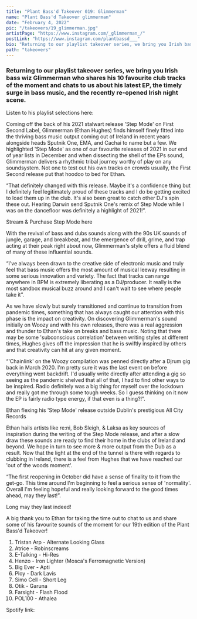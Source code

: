 ---
title: "Plant Bass'd Takeover 019: Glimmerman"
name: "Plant Bass'd Takeover glimmerman"
date: "February 4, 2022"
pic: "/takeovers/19_glimmerman.jpg"
artistPage: "https://www.instagram.com/_glimmerman_/"
postLink: "https://www.instagram.com/plantbassd___"
bio: "Returning to our playlist takeover series, we bring you Irish bass wiz Glimmerman who shares his 10 favourite club tracks"
path: "takeovers"
---

### Returning to our playlist takeover series, we bring you Irish bass wiz Glimmerman who shares his 10 favourite club tracks of the moment and chats to us about his latest EP, the timely surge in bass music, and the recently re-opened Irish night scene.

Listen to his playlist selections here: <HoverLink url="open.spotify.com/playlist/5skAgzUfGmZLwrOPNLnGVf" external />

<Picture src="/takeovers/19_fire.jpg" alt="Glimmerman press pic" size={1200} />

Coming off the back of his 2021 stalwart release 'Step Mode' on First Second Label, Glimmerman (Ethan Hughes) finds himself finely fitted into the thriving bass music output coming out of Ireland in recent years alongside heads Sputnik One, EMA, and Cachai to name but a few.
We highlighted 'Step Mode' as one of our favourite releases of 2021 in our end of year lists in December and when dissecting the shell of the EPs sound, Glimmerman delivers a rhythmic tribal journey worthy of play on any soundsystem. Not one to test out his own tracks on crowds usually, the First Second release put that hoodoo to bed for Ethan.

“That definitely changed with this release. Maybe it's a confidence thing but I definitely feel legitimately proud of these tracks and I do be getting excited to load them up in the club. It's also been great to catch other DJ's spin these out. Hearing Darwin send Sputnik One's remix of Step Mode while I was on the dancefloor was definitely a highlight of 2021!”.

<Picture
  src="/top-ten-releases/oisin/glimmer-step_mode.jpg"
  alt="Glimmerman press pic"
  size={1200}
/>

Stream & Purchase Step Mode here <HoverLink url="firstsecondlabel.bandcamp.com/album/step-mode" external />

With the revival of bass and dubs sounds along with the 90s UK sounds of jungle, garage, and breakbeat, and the emergence of drill, grime, and trap acting at their peak right about now, Glimmerman's style offers a fluid blend of many of these influential sounds.

“I've always been drawn to the creative side of electronic music and truly feel that bass music offers the most amount of musical leeway resulting in some serious innovation and variety. The fact that tracks can range anywhere in BPM is extremely liberating as a DJ/producer. It really is the most sandbox musical buzz around and I can't wait to see where people take it”.

<Picture src="/takeovers/19_djing.jpg" alt="Glimmerman djing live" size={1200} />

As we have slowly but surely transitioned and continue to transition from pandemic times, something that has always caught our attention with this phase is the impact on creativity. On discovering Glimmerman's sound initially on Woozy and with his own releases, there was a real aggression and thunder to Ethan's take on breaks and bass music. Noting that there may be some 'subconscious correlation' between writing styles at different times, Hughes gives off the impression that he is swiftly inspired by others and that creativity can hit at any given moment.

“'Chainlink' on the Woozy compilation was penned directly after a Djrum gig back in March 2020. I'm pretty sure it was the last event on before everything went backdrift. I'd usually write directly after attending a gig so seeing as the pandemic shelved that all of that, I had to find other ways to be inspired.
Radio definitely was a big thing for myself over the lockdown and really got me through some tough weeks. So I guess thinking on it now the EP is fairly radio type energy, if that even is a thing?!”.

<Picture src="/takeovers/19_record.jpg" alt="Glimmerman holding record" size={1200} />
<p className="text-center text-muted">
  Ethan flexing his 'Step Mode' release outside Dublin's prestigious All City Records
</p>

Ethan hails artists like re:ni, Bob Sleigh, & Laksa as key sources of inspiration during the writing of the Step Mode release, and after a slow draw these sounds are ready to find their home in the clubs of Ireland and beyond. We hope in turn to see more & more output from the Dub as a result. Now that the light at the end of the tunnel is there with regards to clubbing in Ireland, there is a feel from Hughes that we have reached our 'out of the woods moment'.

“The first reopening in October did have a sense of finality to it from the get-go. This time around I'm beginning to feel a serious sense of 'normality'. Overall I'm feeling hopeful and really looking forward to the good times ahead, may they last!”.

Long may they last indeed!

A big thank you to Ethan for taking the time out to chat to us and share some of his favourite sounds of the moment for our 19th edition of the Plant Bass'd Takeover!

1. Tristan Arp - Alternate Looking Glass
2. Atrice - Robinscreams
3. E-Talking - Hi-Res
4. Henzo - Iron Lighter (Mosca's Ferromagnetic Version)
5. Big Ever - Apti
6. Ploy - Dark Lavis
7. Simo Cell - Short Leg
8. Otik - Garuna
9. Farsight - Flash Flood
10. POL100 - Athalea

Spotify link: <HoverLink url="open.spotify.com/playlist/5skAgzUfGmZLwrOPNLnGVf" name="Plant Bass'd Picks" external />
